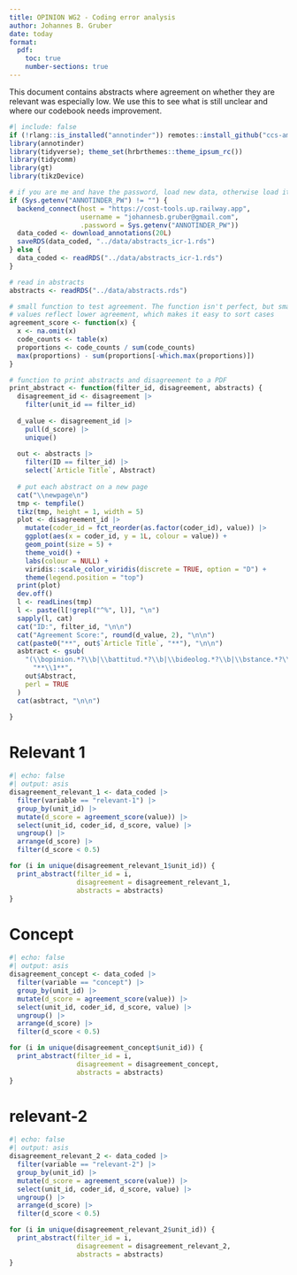 ```yaml
---
title: OPINION WG2 - Coding error analysis
author: Johannes B. Gruber
date: today
format:
  pdf:
    toc: true
    number-sections: true
---
```



This document contains abstracts where agreement on whether they are relevant was especially low.
We use this to see what is still unclear and where our codebook needs improvement.

```r
#| include: false
if (!rlang::is_installed("annotinder")) remotes::install_github("ccs-amsterdam/annotinder-r")
library(annotinder)
library(tidyverse); theme_set(hrbrthemes::theme_ipsum_rc())
library(tidycomm)
library(gt)
library(tikzDevice)

# if you are me and have the password, load new data, otherwise load it from the repo
if (Sys.getenv("ANNOTINDER_PW") != "") {
  backend_connect(host = "https://cost-tools.up.railway.app",
                  username = "johannesb.gruber@gmail.com",
                  .password = Sys.getenv("ANNOTINDER_PW"))
  data_coded <- download_annotations(20L)
  saveRDS(data_coded, "../data/abstracts_icr-1.rds")
} else {
  data_coded <- readRDS("../data/abstracts_icr-1.rds")
}

# read in abstracts
abstracts <- readRDS("../data/abstracts.rds")

# small function to test agreement. The function isn't perfect, but smaller
# values reflect lower agreement, which makes it easy to sort cases
agreement_score <- function(x) {
  x <- na.omit(x)
  code_counts <- table(x)
  proportions <- code_counts / sum(code_counts)
  max(proportions) - sum(proportions[-which.max(proportions)])
}

# function to print abstracts and disagreement to a PDF
print_abstract <- function(filter_id, disagreement, abstracts) {
  disagreement_id <- disagreement |> 
    filter(unit_id == filter_id)
  
  d_value <- disagreement_id |> 
    pull(d_score) |> 
    unique()
  
  out <- abstracts |> 
    filter(ID == filter_id) |> 
    select(`Article Title`, Abstract)
  
  # put each abstract on a new page
  cat("\\newpage\n")
  tmp <- tempfile()
  tikz(tmp, height = 1, width = 5)
  plot <- disagreement_id |> 
    mutate(coder_id = fct_reorder(as.factor(coder_id), value)) |> 
    ggplot(aes(x = coder_id, y = 1L, colour = value)) +
    geom_point(size = 5) +
    theme_void() +
    labs(colour = NULL) +
    viridis::scale_color_viridis(discrete = TRUE, option = "D") +
    theme(legend.position = "top") 
  print(plot)
  dev.off()
  l <- readLines(tmp)
  l <- paste(l[!grepl("^%", l)], "\n")
  sapply(l, cat)
  cat("ID:", filter_id, "\n\n")
  cat("Agreement Score:", round(d_value, 2), "\n\n")
  cat(paste0("**", out$`Article Title`, "**"), "\n\n")
  asbtract <- gsub(
    "(\\bopinion.*?\\b|\\battitud.*?\\b|\\bideolog.*?\\b|\\bstance.*?\\b|\\bposition.*?\\b)",
      "**\\1**",
    out$Abstract,
    perl = TRUE
  )
  cat(asbtract, "\n\n")

}
```


# Relevant 1

```r
#| echo: false
#| output: asis
disagreement_relevant_1 <- data_coded |> 
  filter(variable == "relevant-1") |> 
  group_by(unit_id) |> 
  mutate(d_score = agreement_score(value)) |> 
  select(unit_id, coder_id, d_score, value) |> 
  ungroup() |> 
  arrange(d_score) |> 
  filter(d_score < 0.5)

for (i in unique(disagreement_relevant_1$unit_id)) {
  print_abstract(filter_id = i, 
                 disagreement = disagreement_relevant_1,
                 abstracts = abstracts)
}
```

# Concept

```r
#| echo: false
#| output: asis
disagreement_concept <- data_coded |> 
  filter(variable == "concept") |> 
  group_by(unit_id) |> 
  mutate(d_score = agreement_score(value)) |> 
  select(unit_id, coder_id, d_score, value) |> 
  ungroup() |> 
  arrange(d_score) |> 
  filter(d_score < 0.5)

for (i in unique(disagreement_concept$unit_id)) {
  print_abstract(filter_id = i, 
                 disagreement = disagreement_concept,
                 abstracts = abstracts)
}
```

# relevant-2

```r
#| echo: false
#| output: asis
disagreement_relevant_2 <- data_coded |> 
  filter(variable == "relevant-2") |> 
  group_by(unit_id) |> 
  mutate(d_score = agreement_score(value)) |> 
  select(unit_id, coder_id, d_score, value) |> 
  ungroup() |> 
  arrange(d_score) |> 
  filter(d_score < 0.5)

for (i in unique(disagreement_relevant_2$unit_id)) {
  print_abstract(filter_id = i, 
                 disagreement = disagreement_relevant_2,
                 abstracts = abstracts)
}
```


